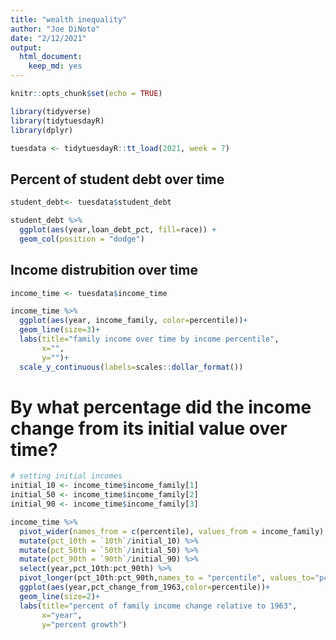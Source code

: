 ```yaml
---
title: "wealth inequality"
author: "Joe DiNoto"
date: "2/12/2021"
output: 
  html_document: 
    keep_md: yes
---
```


```r
knitr::opts_chunk$set(echo = TRUE)
```

```r
library(tidyverse)
library(tidytuesdayR)
library(dplyr)
```

```r
tuesdata <- tidytuesdayR::tt_load(2021, week = 7)
```


## Percent of student debt over time

```r
student_debt<- tuesdata$student_debt

student_debt %>% 
  ggplot(aes(year,loan_debt_pct, fill=race)) + 
  geom_col(position = "dodge")
```
## Income distrubition over time

```r
income_time <- tuesdata$income_time

income_time %>%
  ggplot(aes(year, income_family, color=percentile))+
  geom_line(size=3)+
  labs(title="family income over time by income percentile",
       x="",
       y="")+
  scale_y_continuous(labels=scales::dollar_format())
```

# By what percentage did the income change from its initial value over time?
```r
# setting initial incomes
initial_10 <- income_time$income_family[1]
initial_50 <- income_time$income_family[2]
initial_90 <- income_time$income_family[3]

income_time %>%
  pivot_wider(names_from = c(percentile), values_from = income_family) %>%
  mutate(pct_10th = `10th`/initial_10) %>%
  mutate(pct_50th = `50th`/initial_50) %>%
  mutate(pct_90th = `90th`/initial_90) %>%
  select(year,pct_10th:pct_90th) %>%
  pivot_longer(pct_10th:pct_90th,names_to = "percentile", values_to="pct_change_from_1963") %>%
  ggplot(aes(year,pct_change_from_1963,color=percentile))+
  geom_line(size=2)+
  labs(title="percent of family income change relative to 1963",
       x="year",
       y="percent growth")

```

